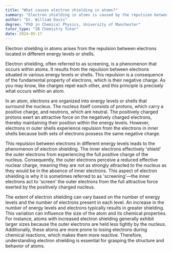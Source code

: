 ```yaml
---
title: "What causes electron shielding in atoms?"
summary: "Electron shielding in atoms is caused by the repulsion between electrons in different energy levels or shells."
author: "Dr. William Davis"
degree: "PhD in Chemical Physics, University of Manchester"
tutor_type: "IB Chemistry Tutor"
date: 2024-05-17
---
```


Electron shielding in atoms arises from the repulsion between electrons located in different energy levels or shells.

Electron shielding, often referred to as screening, is a phenomenon that occurs within atoms. It results from the repulsion between electrons situated in various energy levels or shells. This repulsion is a consequence of the fundamental property of electrons, which is their negative charge. As you may know, like charges repel each other, and this principle is precisely what occurs within an atom.

In an atom, electrons are organized into energy levels or shells that surround the nucleus. The nucleus itself consists of protons, which carry a positive charge, and neutrons, which are neutral. The positively charged protons exert an attractive force on the negatively charged electrons, thereby maintaining their position within the energy levels. However, electrons in outer shells experience repulsion from the electrons in inner shells because both sets of electrons possess the same negative charge.

This repulsion between electrons in different energy levels leads to the phenomenon of electron shielding. The inner electrons effectively 'shield' the outer electrons from experiencing the full positive charge of the nucleus. Consequently, the outer electrons perceive a reduced effective nuclear charge, meaning they are not as strongly attracted to the nucleus as they would be in the absence of inner electrons. This aspect of electron shielding is why it is sometimes referred to as 'screening'—the inner electrons act to 'screen' the outer electrons from the full attractive force exerted by the positively charged nucleus.

The extent of electron shielding can vary based on the number of energy levels and the number of electrons present in each level. An increase in the number of energy levels and electrons typically results in greater shielding. This variation can influence the size of the atom and its chemical properties. For instance, atoms with increased electron shielding generally exhibit larger sizes because the outer electrons are held less tightly by the nucleus. Additionally, these atoms are more prone to losing electrons during chemical reactions, which makes them more reactive. Therefore, understanding electron shielding is essential for grasping the structure and behavior of atoms.
    